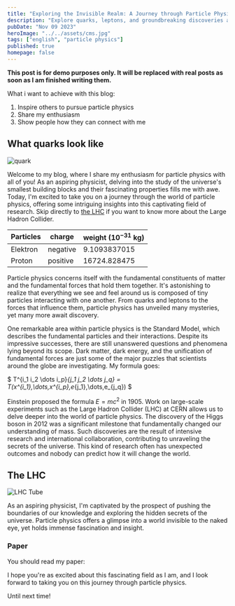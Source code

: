 ```yaml
---
title: "Exploring the Invisible Realm: A Journey through Particle Physics"
description: "Explore quarks, leptons, and groundbreaking discoveries at top research facilities."
pubDate: "Nov 09 2023"
heroImage: "../../assets/cms.jpg"
tags: ["english", "particle physics"]
published: true
homepage: false
---
```



**This post is for demo purposes only. It will be replaced with real posts as soon as I am finished writing them.**

What i want to achieve with this blog:

1. Inspire others to pursue particle physics
2. Share my enthusiasm
3. Show people how they can connect with me

## What quarks look like

![quark](../../assets/quark.jpeg)

Welcome to my blog, where I share my enthusiasm for particle physics with all of you! As an aspiring physicist, delving into the study of the universe's smallest building blocks and their fascinating properties fills me with awe. Today, I'm excited to take you on a journey through the world of particle physics, offering some intriguing insights into this captivating field of research. Skip directly to [the LHC](#the-lhc) if you want to know more about the Large Hadron Collider.

| Particles | charge   | weight ($10^{-31}$ kg) |
| --------- | -------- | ---------------------- |
| Elektron  | negative | 9.1093837015           |
| Proton    | positive | 16724.828475           |

Particle physics concerns itself with the fundamental constituents of matter and the fundamental forces that hold them together. It's astonishing to realize that everything we see and feel around us is composed of tiny particles interacting with one another. From quarks and leptons to the forces that influence them, particle physics has unveiled many mysteries, yet many more await discovery.

One remarkable area within particle physics is the Standard Model, which describes the fundamental particles and their interactions. Despite its impressive successes, there are still unanswered questions and phenomena lying beyond its scope. Dark matter, dark energy, and the unification of fundamental forces are just some of the major puzzles that scientists around the globe are investigating.
My formula goes:

$
T^{i_1 i_2 \dots i_p}_{j_1 j_2 \dots j_q} = T(x^{i_1},\dots,x^{i_p},e_{j_1},\dots,e_{j_q})
$

Einstein proposed the formula $E = mc^2$ in 1905. Work on large-scale experiments such as the Large Hadron Collider (LHC) at CERN allows us to delve deeper into the world of particle physics. The discovery of the Higgs boson in 2012 was a significant milestone that fundamentally changed our understanding of mass. Such discoveries are the result of intensive research and international collaboration, contributing to unraveling the secrets of the universe. This kind of research often has unexpected outcomes and nobody can predict how it will change the world.

## The LHC

![LHC Tube](../../assets/lhc.avif)

As an aspiring physicist, I'm captivated by the prospect of pushing the boundaries of our knowledge and exploring the hidden secrets of the universe. Particle physics offers a glimpse into a world invisible to the naked eye, yet holds immense fascination and insight.

### Paper

You should read my paper:

<HorizontalCard
    title="Die 360° Kamera aus gebogenen Siliziumsensoren für Teilchenkollisionen am CERN"
    img="../assets/setup.png"
    desc="The paper I wrote while and after I was at CERN for the first time and published at Jugend Forscht"
    url="https://juliaels.com/first_publication.pdf"
    badge="German"
/>

I hope you're as excited about this fascinating field as I am, and I look forward to taking you on this journey through particle physics.

Until next time!
